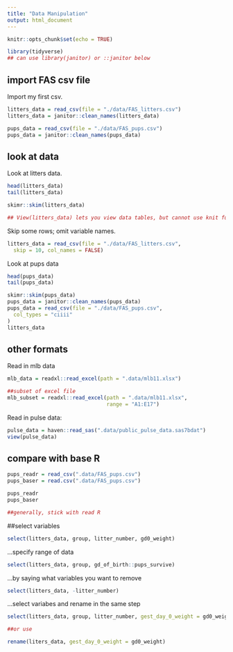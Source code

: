 ```yaml
---
title: "Data Manipulation"
output: html_document
---
```


```r
knitr::opts_chunk$set(echo = TRUE)

library(tidyverse)
## can use library(janitor) or ::janitor below
```

## import FAS csv file

Import my first csv. 

```r
litters_data = read_csv(file = "./data/FAS_litters.csv")
litters_data = janitor::clean_names(litters_data)
```

```r
pups_data = read_csv(file = "./data/FAS_pups.csv")
pups_data = janitor::clean_names(pups_data)
```

## look at data

Look at litters data.
```r
head(litters_data)
tail(litters_data)

skimr::skim(litters_data)

## View(litters_data) lets you view data tables, but cannot use knit function (type in console)
```

Skip some rows; omit variable names.

```r
litters_data = read_csv(file = "./data/FAS_litters.csv",
  skip = 10, col_names = FALSE)
```

Look at pups data
```r
head(pups_data)
tail(pups_data)

skimr::skim(pups_data)
pups_data = janitor::clean_names(pups_data)
pups_data = read_csv(file = "./data/FAS_pups.csv",
  col_types = "ciiii"
)
litters_data
```

## other formats

Read in mlb data
```r
mlb_data = readxl::read_excel(path = ".data/mlb11.xlsx")

##subset of excel file
mlb_subset = readxl::read_excel(path = ".data/mlb11.xlsx",
                                range = "A1:E17")
```

Read in pulse data:

```r
pulse_data = haven::read_sas(".data/public_pulse_data.sas7bdat")
view(pulse_data)
```

## compare with base R
```r
pups_readr = read_csv(".data/FAS_pups.csv")
pups_baser = read.csv(".data/FAS_pups.csv")

pups_readr
pups_baser

##generally, stick with read R
```

##select variables
```r
select(litters_data, group, litter_number, gd0_weight)
```

...specify range of data
```r
select(litters_data, group, gd_of_birth::pups_survive)
```

...by saying what variables you want to remove
```r
select(litters_data, -litter_number)
```

...select variabes and rename in the same step
```r
select(litters_data, group, litter_number, gest_day_0_weight = gd0_weight)

##or use 

rename(liters_data, gest_day_0_weight = gd0_weight)
```











